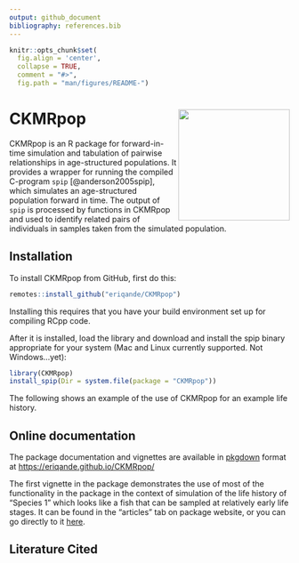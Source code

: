 ```yaml
---
output: github_document
bibliography: references.bib
---
```


```r
knitr::opts_chunk$set(
  fig.align = 'center',
  collapse = TRUE,
  comment = "#>",
  fig.path = "man/figures/README-")
```

# CKMRpop <img src="man/figures/CKMRpop-sticker.png" align="right" width="200"/>

CKMRpop is an R package for forward-in-time simulation and tabulation of pairwise
relationships in age-structured populations. It provides a wrapper for running the 
compiled C-program `spip` [@anderson2005spip],
which simulates an age-structured population forward in time.
The output of `spip`
is processed by functions in CKMRpop and used to identify related pairs of 
individuals in samples taken
from the simulated population.  


## Installation

To install CKMRpop from GitHub, first do this:
```r
remotes::install_github("eriqande/CKMRpop")
```
Installing this requires that you have your build environment set up for
compiling RCpp code.

After it is installed, load the library and download and install the spip
binary appropriate for your system (Mac and Linux currently supported.  Not Windows...yet):
```r
library(CKMRpop)
install_spip(Dir = system.file(package = "CKMRpop"))
```

The following shows an example of the use of CKMRpop for an example 
life history.

## Online documentation

The package documentation and vignettes are available in
[pkgdown](https://pkgdown.r-lib.org/) format at
[https://eriqande.github.io/CKMRpop/](https://eriqande.github.io/CKMRpop/)


The first vignette in the package demonstrates the use of most
of the functionality in the package in the context of simulation
of the life history of "Species 1" which looks like a fish
that can be sampled at relatively early life stages.
It can be found in the "articles" tab on package website, or
you can go directly to it
[here](https://eriqande.github.io/CKMRpop/articles/species_1_simulation.html).



## Literature Cited
